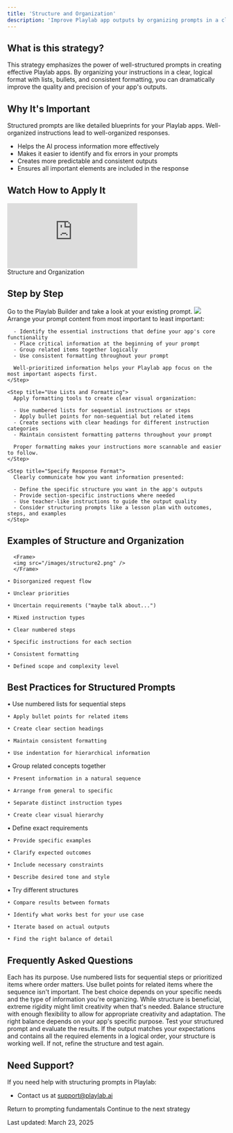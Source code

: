 ```yaml
---
title: 'Structure and Organization'
description: 'Improve Playlab app outputs by organizing prompts in a clear, structured format'
---
```


## <Icon icon="circle-question" size="24" className="inline-block align-text-bottom" /> What is this strategy?

This strategy emphasizes the power of well-structured prompts in creating effective Playlab apps. By organizing your instructions in a clear, logical format with lists, bullets, and consistent formatting, you can dramatically improve the quality and precision of your app's outputs.

## <Icon icon="lightbulb" size="24" className="inline-block align-text-bottom" /> Why It's Important

Structured prompts are like detailed blueprints for your Playlab apps. Well-organized instructions lead to well-organized responses.
  
  * Helps the AI process information more effectively
  * Makes it easier to identify and fix errors in your prompts
  * Creates more predictable and consistent outputs
  * Ensures all important elements are included in the response


## <Icon icon="video" size="24" className="inline-block align-text-bottom" /> Watch How to Apply It

  <iframe 
    src="https://www.loom.com/embed/e98e4d6d9b2c4c26b23e02e82ae0079b?sid=eff36678-ce44-4415-82ef-69f0704319dc"
    frameborder="0" 
    webkitallowfullscreen 
    mozallowfullscreen 
    allowfullscreen 
    style={{ width: "100%", height: "400px" }}
  ></iframe>
  <figcaption>Structure and Organization</figcaption>


## <Icon icon="stairs" size="24" className="inline-block align-text-bottom" /> Step by Step

<Steps>
    <Step title="Go to the Playlab Builder">
      Go to the Playlab Builder and take a look at your existing prompt.
      <Frame>
      <img src="/images/structure.png" />
      </Frame>
    </Step>
    <Step title="Prioritize Key Information">
      Arrange your prompt content from most important to least important:
      
      - Identify the essential instructions that define your app's core functionality
      - Place critical information at the beginning of your prompt
      - Group related items together logically
      - Use consistent formatting throughout your prompt
      
      Well-prioritized information helps your Playlab app focus on the most important aspects first.
    </Step>
    
    <Step title="Use Lists and Formatting">
      Apply formatting tools to create clear visual organization:
      
      - Use numbered lists for sequential instructions or steps
      - Apply bullet points for non-sequential but related items
      - Create sections with clear headings for different instruction categories
      - Maintain consistent formatting patterns throughout your prompt
      
      Proper formatting makes your instructions more scannable and easier to follow.
    </Step>
    
    <Step title="Specify Response Format">
      Clearly communicate how you want information presented:
      
      - Define the specific structure you want in the app's outputs
      - Provide section-specific instructions where needed
      - Use teacher-like instructions to guide the output quality
      - Consider structuring prompts like a lesson plan with outcomes, steps, and examples
    </Step>
</Steps>

## <Icon icon="pen-to-square" size="24" className="inline-block align-text-bottom" /> Examples of Structure and Organization

      <Frame>
      <img src="/images/structure2.png" />
      </Frame>
<CardGroup cols={2}>
  <Card title="Unstructured Prompt" icon="circle-minus" color="#f44336">

    • Disorganized request flow

    • Unclear priorities

    • Uncertain requirements ("maybe talk about...")

    • Mixed instruction types
  </Card>
  <Card title="Structured Prompt" icon="check" color="#4CAF50">

    • Clear numbered steps

    • Specific instructions for each section

    • Consistent formatting

    • Defined scope and complexity level
  </Card>
</CardGroup>

## <Icon icon="binoculars" size="24" className="inline-block align-text-bottom" /> Best Practices for Structured Prompts
      
<CardGroup cols={2}>
  <Card title="Format Effectively" icon="list" color="#4CAF50">
    • Use numbered lists for sequential steps
    
    • Apply bullet points for related items
    
    • Create clear section headings
    
    • Maintain consistent formatting
    
    • Use indentation for hierarchical information
  </Card>
  <Card title="Organize Logically" icon="sitemap" color="#2196F3">
    • Group related concepts together
    
    • Present information in a natural sequence
    
    • Arrange from general to specific
    
    • Separate distinct instruction types
    
    • Create clear visual hierarchy
  </Card>
  <Card title="Specify Details" icon="magnifying-glass" color="#FF9800">
    • Define exact requirements
    
    • Provide specific examples
    
    • Clarify expected outcomes
    
    • Include necessary constraints
    
    • Describe desired tone and style
  </Card>
  <Card title="Test and Refine" icon="flask" color="#9C27B0">
    • Try different structures
    
    • Compare results between formats
    
    • Identify what works best for your use case
    
    • Iterate based on actual outputs
    
    • Find the right balance of detail
  </Card>
</CardGroup>

## <Icon icon="circle-question" size="24" className="inline-block align-text-bottom" /> Frequently Asked Questions

<Accordion title="Which is better: numbered lists or bullet points?">
  Each has its purpose. Use numbered lists for sequential steps or prioritized items where order matters. Use bullet points for related items where the sequence isn't important. The best choice depends on your specific needs and the type of information you're organizing.
</Accordion>

<Accordion title="Can I be too structured in my prompts?">
  While structure is beneficial, extreme rigidity might limit creativity when that's needed. Balance structure with enough flexibility to allow for appropriate creativity and adaptation. The right balance depends on your app's specific purpose.
</Accordion>

<Accordion title="How do I know if my prompt structure is effective?">
  Test your structured prompt and evaluate the results. If the output matches your expectations and contains all the required elements in a logical order, your structure is working well. If not, refine the structure and test again.
</Accordion>

## <Icon icon="bullhorn" size="24" className="inline-block align-text-bottom" /> Need Support?

If you need help with structuring prompts in Playlab:

* Contact us at [support@playlab.ai](mailto:support@playlab.ai)


<CardGroup className="mt-12 mb-8">
  <Card title="Back to Prompting Basics" icon="arrow-left" href="/prompting/basics" iconType="duotone">
    Return to prompting fundamentals
  </Card>
  <Card title="Tailor Tool to Audience" icon="arrow-right" href="/prompting/basic/tailor tool for audience" iconType="duotone">
    Continue to the next strategy
  </Card>
</CardGroup>

Last updated: March 23, 2025